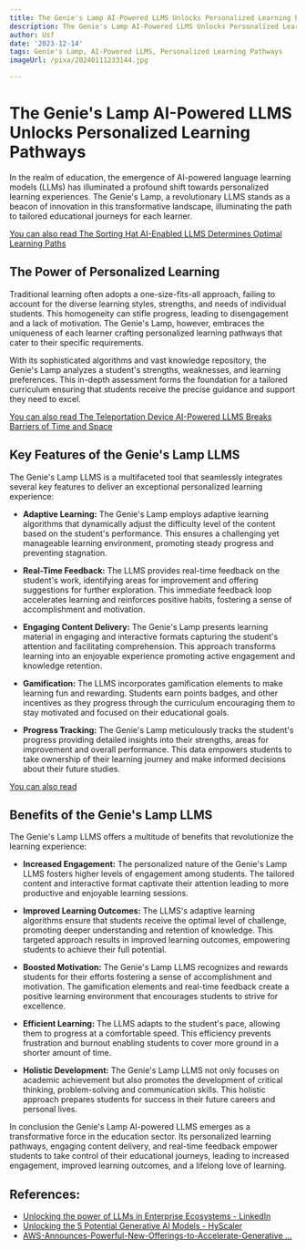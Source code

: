 ```yaml
---
title: The Genie's Lamp AI-Powered LLMS Unlocks Personalized Learning Pathways
description: The Genie's Lamp AI-Powered LLMS Unlocks Personalized Learning Pathways
author: Usf
date: '2023-12-14'
tags: Genie's Lamp, AI-Powered LLMS, Personalized Learning Pathways
imageUrl: /pixa/20240111233144.jpg

---
```

# The Genie's Lamp AI-Powered LLMS  Unlocks Personalized Learning Pathways

In the  realm of education, the  emergence of AI-powered language learning models (LLMs)  has  illuminated a profound shift towards personalized learning experiences. The Genie's Lamp, a revolutionary  LLMS stands  as a  beacon of innovation in this  transformative landscape, illuminating the  path to tailored educational journeys  for each learner.

[You can also read The Sorting Hat AI-Enabled LLMS Determines Optimal Learning Paths](The%20Sorting%20Hat%20AI-Enabled%20LLMS%20Determines%20Optimal%20Learning%20Paths)


## The Power of Personalized Learning

Traditional learning  often adopts a one-size-fits-all approach, failing to account for the diverse learning styles, strengths, and needs  of individual students. This homogeneity can stifle  progress, leading to disengagement and a  lack of motivation. The Genie's Lamp, however, embraces the uniqueness  of each learner crafting personalized learning pathways that  cater to their specific requirements.

With its sophisticated algorithms and vast knowledge repository, the Genie's Lamp analyzes a student's strengths, weaknesses, and learning preferences. This  in-depth assessment forms the foundation for a tailored curriculum ensuring that students receive the precise guidance and support they need to excel.

[You can also read The Teleportation Device  AI-Powered  LLMS Breaks Barriers of Time and Space](The%20Teleportation%20Device%20AI-Powered%20LLMS%20Breaks%20Barriers%20of%20Time%20and%20Space)


## Key Features  of the Genie's Lamp  LLMS

The Genie's Lamp LLMS is a multifaceted tool that seamlessly integrates  several key features to deliver an  exceptional personalized learning experience:

* **Adaptive Learning:** The Genie's Lamp employs  adaptive learning algorithms that dynamically  adjust  the difficulty level  of the content based on  the student's performance. This ensures a challenging yet manageable learning  environment, promoting  steady progress  and preventing stagnation.

* **Real-Time Feedback:** The  LLMS provides  real-time feedback on the student's work, identifying areas for improvement and offering suggestions for further exploration. This immediate feedback loop accelerates learning and reinforces positive  habits, fostering a sense of accomplishment and motivation.

* **Engaging Content Delivery:**  The Genie's Lamp presents learning material in engaging and interactive formats capturing the student's attention and facilitating  comprehension. This approach transforms learning into an enjoyable experience promoting active engagement  and  knowledge retention.

* **Gamification:** The  LLMS incorporates gamification elements to make learning fun and rewarding. Students earn points badges, and other incentives as they progress through the curriculum encouraging them to stay motivated and  focused on their educational goals.

* **Progress Tracking:**  The Genie's Lamp meticulously tracks the student's progress providing detailed insights into their strengths, areas for improvement and overall performance. This data empowers students to take ownership of their learning journey and make informed decisions about their future  studies.

[You can also  read ]()


## Benefits of the Genie's  Lamp LLMS

The Genie's Lamp LLMS offers a multitude of benefits that revolutionize the learning experience:

* **Increased Engagement:** The personalized nature of the Genie's Lamp LLMS fosters higher levels of engagement among students. The tailored content and interactive format captivate their attention leading to more productive and enjoyable learning sessions.

* **Improved Learning Outcomes:** The LLMS's adaptive learning algorithms ensure that  students receive the optimal level of challenge, promoting  deeper  understanding  and retention of knowledge. This targeted approach results in improved learning outcomes, empowering students to achieve their full potential.

* **Boosted Motivation:** The Genie's  Lamp LLMS recognizes and rewards students  for their efforts fostering a sense of accomplishment and motivation. The gamification elements and real-time feedback create a positive learning environment that encourages students to strive for excellence.

* **Efficient Learning:** The LLMS adapts  to the student's pace,  allowing them to  progress  at a comfortable speed. This efficiency prevents frustration and burnout enabling students to cover  more ground in a shorter amount of time.

* **Holistic Development:** The  Genie's Lamp LLMS not  only focuses on academic  achievement but also promotes the development of critical thinking, problem-solving and  communication skills. This holistic approach prepares students for  success in their future careers  and personal lives.

In conclusion the Genie's Lamp AI-powered LLMS emerges as a transformative force in the education sector. Its personalized learning pathways, engaging content delivery, and real-time feedback empower  students to take control  of their educational journeys, leading to increased engagement, improved learning outcomes, and a lifelong love of learning.

## References:
- [Unlocking the power of LLMs in Enterprise Ecosystems - LinkedIn](https://www.linkedin.com/pulse/hands-on-ai-series-8-unlocking-power-llms-enterprise-kizilaslan-jsshe)
- [Unlocking the 5 Potential Generative AI Models - HyScaler](https://hyscaler.com/insights/5-potential-generative-ai-models/)
- [AWS-Announces-Powerful-New-Offerings-to-Accelerate-Generative ...](https://press.aboutamazon.com/2023/9/aws-announces-powerful-new-offerings-to-accelerate-generative-ai-innovation)
